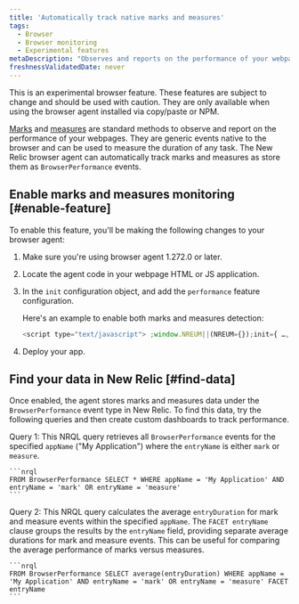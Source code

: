 ```yaml
---
title: 'Automatically track native marks and measures'
tags:
  - Browser
  - Browser monitoring
  - Experimental features
metaDescription: "Observes and reports on the performance of your webpages by automatically tracking native marks and measures."
freshnessValidatedDate: never
---
```


<Callout variant="important">
  This is an experimental browser feature. These features are subject to change and should be used with caution. They are only available when using the browser agent installed via copy/paste or NPM.
</Callout>


[Marks](https://developer.mozilla.org/en-US/docs/Web/API/Performance/mark) and [measures](https://developer.mozilla.org/en-US/docs/Web/API/Performance/measure) are standard methods to observe and report on the performance of your webpages. They are generic events native to the browser and can be used to measure the duration of any task. The New Relic browser agent can automatically track marks and measures as store them as `BrowserPerformance` events.

## Enable marks and measures monitoring [#enable-feature]

To enable this feature, you'll be making the following changes to your browser agent: 

1. Make sure you're using browser agent 1.272.0 or later. 
2. Locate the agent code in your webpage HTML or JS application.
3. In the `init` configuration object, and add the `performance` feature configuration. 

    Here's an example to enable both marks and measures detection:
    ```js
    <script type="text/javascript"> ;window.NREUM||(NREUM={});init={ …, performance: {capture_marks: true, capture_measures: true} }:
    ```
4. Deploy your app.

## Find your data in New Relic [#find-data]

Once enabled, the agent stores marks and measures data under the `BrowserPerformance` event type in New Relic. To find this data, try the following queries and then create custom dashboards to track performance.

Query 1: This NRQL query retrieves all `BrowserPerformance` events for the specified `appName` ("My Application") where the `entryName` is either `mark` or `measure`. 

    ```nrql
    FROM BrowserPerformance SELECT * WHERE appName = 'My Application' AND entryName = 'mark' OR entryName = 'measure'
    ```

Query 2: This NRQL query calculates the average `entryDuration` for mark and measure events within the specified `appName`. The `FACET entryName` clause groups the results by the `entryName` field, providing separate average durations for mark and measure events. This can be useful for comparing the average performance of marks versus measures. 

    ```nrql
    FROM BrowserPerformance SELECT average(entryDuration) WHERE appName = 'My Application' AND entryName = 'mark' OR entryName = 'measure' FACET entryName
    ```

